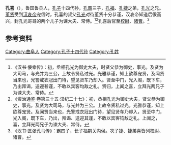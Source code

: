 '''孔喜'''（{{bd|？||？||}}），鲁国鲁县人，[[孔子|孔子]]十四代孙，[[孔霸|孔霸]]三子，[[孔福|孔福]]、[[孔捷|孔捷]]之弟，[[孔光|孔光]]之兄。[[董贤|董贤]]受到[[汉哀帝|汉哀帝]]宠信时，孔喜的叔父[[孔光|孔光]]对待董贤十分恭谨，汉哀帝知道后很高兴，封孔光哥哥的两个儿子为谏大夫、常侍。<ref>《汉书·佞幸传》：初，丞相孔光为御史大夫，时贤父恭为御史，事光。及贤为大司马，与光并为三公，上故令贤私过光。光雅恭谨，知上欲尊宠贤，及闻贤当来也，光警戒衣冠出门待，望见贤车乃却入。贤至中门，光入阁，既下车，乃出拜谒，送迎甚谨，不敢以宾客均敌之礼。贤归，上闻之喜，立拜光两兄子为谏大夫、常侍。</ref><ref>《资治通鉴·卷第三十五·汉纪二十七》：初，丞相孔光为御史大夫，贤父恭为御史，事光。及贤为大司马，与光并为三公。上故令贤私过光。光雅恭谨，知上欲尊宠贤。及闻贤当来也，光警戒衣冠出门待，望见贤车乃却入，贤至中门，光入阁，既下车，乃出，拜谒、送迎其谨，不敢以宾客钧敌之礼。上闻之，喜，立拜光两兄子为谏大夫、常侍。</ref>孔喜后官至[[校尉|校尉]]、[[诸曹|诸曹]]。<ref>《汉书·匡张孔马传》：霸四子，长子福嗣关内侯。次子捷、捷弟喜皆列校尉、诸曹。</ref>

==参考资料==
{{reflist}}

[[Category:曲阜人|Category:曲阜人]]
[[Category:孔子十四代孙|Category:孔子十四代孙]]
[[Category:孔姓|Category:孔姓]]